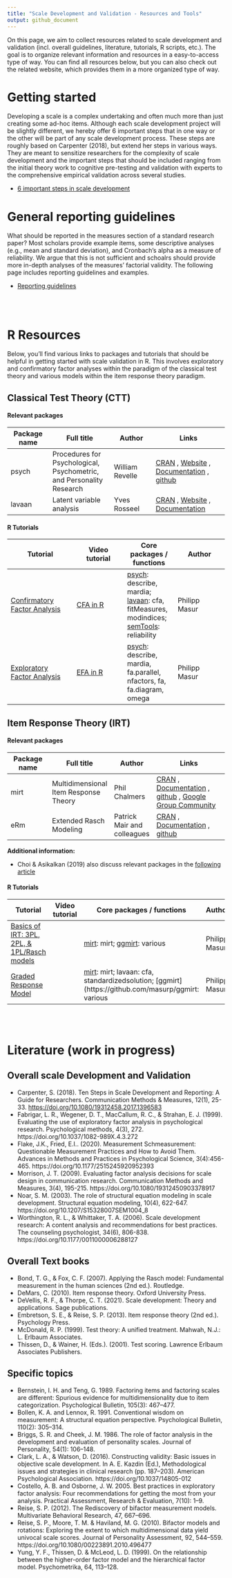 ```yaml
---
title: "Scale Development and Validation - Resources and Tools"
output: github_document
---
```



On this page, we aim to collect resources related to scale development and validation (incl. overall guidelines, literature, tutorials, R scripts, etc.). The goal is to organize relevant information and resources in a easy-to-access type of way. You can find all resources below, but you can also check out the related website, which provides them in a more organized type of way.

# Getting started

Developing a scale is a complex undertaking and often much more than just creating some ad-hoc items. Although each scale development project will be slightly different, we hereby offer 6 important steps that in one way or the other will be part of any scale development process. These steps are roughly based on Carpenter (2018), but extend her steps in various ways. They are meant to sensitize researchers for the complexity of scale development and the important steps that should be included ranging from the initial theory work to cognitive pre-testing and validation with experts to the comprehensive empirical validation across several studies. 

- [6 important steps in scale development](https://masurp.github.io/scale-development-resources/getting-started.html)



# General reporting guidelines

What should be reported in the measures section of a standard research paper? Most scholars provide example items, some descriptive analyses (e.g., mean and standard deviation), and Cronbach's alpha as a measure of reliability. We argue that this is not sufficient and schoalrs should provide more in-depth analyses of the measures' factorial validity. The following page includes reporting guidelines and examples. 

- [Reporting guidelines](https://masurp.github.io/scale-development-resources/guidelines.html)




<br><br>

# R Resources

Below, you'll find various links to packages and tutorials that should be helpful in getting started with scale validation in R. This involves exploratory and confirmatory factor analyses within the paradigm of the classical test theory and various models within the item response theory paradigm. 

## Classical Test Theory (CTT)

#### Relevant packages

| Package name | Full title | Author | Links |
|----|------|----|-------|
| psych | Procedures for Psychological, Psychometric, and Personality Research | William Revelle | [CRAN](https://cran.r-project.org/web/packages/psych/index.html) , [Website](https://personality-project.org/r/psych/) ,  [Documentation](https://cran.r-project.org/web/packages/psych/psych.pdf) , [github](https://github.com/cran/psych) |
| lavaan | Latent variable analysis | Yves Rosseel | [CRAN](https://cran.r-project.org/web/packages/psych/index.html) , [Website](https://lavaan.ugent.be/) , [Documentation](https://cran.r-project.org/web/packages/lavaan/lavaan.pdf) | [github](https://github.com/yrosseel/lavaan) , [Google Group Community](https://groups.google.com/d/forum/lavaan) |


#### R Tutorials

| Tutorial | Video tutorial |  Core packages / functions | Author |
|----|---|---|---|
| [Confirmatory Factor Analysis](tutorials/R_test-theory_1_cfa.md) | [CFA in R](https://www.youtube.com/watch?v=uKlagNgC-GY) | [psych](http://personality-project.org/r/psych/psych-manual.pdf): describe, mardia; [lavaan](https://lavaan.ugent.be/): cfa, fitMeasures, modindices; [semTools](https://cran.r-project.org/web/packages/semTools/semTools.pdf): reliability | Philipp Masur |
| [Exploratory Factor Analysis](tutorials/R_test-theory_2_efa.md) | [EFA in R](https://youtu.be/AXaBMDA34YM) | [psych](http://personality-project.org/r/psych/psych-manual.pdf): describe, mardia, fa.parallel, nfactors, fa, fa.diagram, omega | Philipp Masur |



## Item Response Theory (IRT)

#### Relevant packages

| Package name | Full title | Author | Links |
|----|------|----|-------|
| mirt | Multidimensional Item Response Theory | Phil Chalmers | [CRAN](https://cran.r-project.org/web/packages/mirt/index.html) , [Documentation](https://cran.r-project.org/web/packages/mirt/mirt.pdf) , [github](https://github.com/philchalmers/mirt) , [Google Group Community](https://groups.google.com/g/mirt-package?pli=1) |
| eRm | Extended Rasch Modeling | Patrick Mair and colleagues | [CRAN](https://cran.r-project.org/package=eRm) , [Documentation](https://cran.r-project.org/web/packages/eRm/eRm.pdf) , [github](https://github.com/cran/eRm) |

**Additional information:**

- Choi & Asikalkan (2019) also discuss relevant packages in the [following article](https://doi.org/10.1080/15366367.2019.1586404)

#### R Tutorials

| Tutorial | Video tutorial |  Core packages / functions | Author |
|----|---|---|---|
| [Basics of IRT: 3PL, 2PL, & 1PL/Rasch models](https://github.com/ccs-amsterdam/r-course-material/blob/master/tutorials/R_test-theory_3_irt.md) |  | [mirt](https://cran.r-project.org/web/packages/mirt/mirt.pdf): mirt; [ggmirt](https://github.com/masurp/ggmirt): various | Philipp Masur |
| [Graded Response Model](https://github.com/ccs-amsterdam/r-course-material/blob/master/tutorials/R_test-theory_3_irt_graded.md) | | [mirt](https://cran.r-project.org/web/packages/mirt/mirt.pdf): mirt; lavaan: cfa, standardizedsolution; [ggmirt](https://github.com/masurp/ggmirt: various| Philipp Masur | 


<br><br>

# Literature (work in progress)

## Overall scale Development and Validation

- Carpenter, S. (2018). Ten Steps in Scale Development and Reporting: A Guide for Researchers. Communication Methods & Measures, 12(1), 25-33. [https://doi.org/10.1080/19312458.2017.1396583](https://doi.org/10.1080/19312458.2017.1396583)
- Fabrigar, L. R., Wegener, D. T., MacCallum, R. C., & Strahan, E. J. (1999). Evaluating the use of exploratory factor analysis in psychological research. Psychological methods, 4(3), 272. https://doi.org/10.1037/1082-989X.4.3.272
- Flake, J.K., Fried, E.I.. (2020). Measurement Schmeasurement: Questionable Measurement Practices and How to Avoid Them. Advances in Methods and Practices in Psychological Science, 3(4):456-465. https://doi.org/10.1177/2515245920952393
- Morrison, J. T. (2009). Evaluating factor analysis decisions for scale design in communication research. Communication Methods and Measures, 3(4), 195-215. https://doi.org/10.1080/19312450903378917
- Noar, S. M. (2003). The role of structural equation modeling in scale development. Structural equation modeling, 10(4), 622-647. https://doi.org/10.1207/S15328007SEM1004_8
- Worthington, R. L., & Whittaker, T. A. (2006). Scale development research: A content analysis and recommendations for best practices. The counseling psychologist, 34(6), 806-838. https://doi.org/10.1177/0011000006288127


## Overall Text books

- Bond, T. G., & Fox, C. F. (2007). Applying the Rasch model: Fundamental measurement in the human sciences (2nd
ed.). Routledge.
- DeMars, C. (2010). Item response theory. Oxford University Press.
- DeVellis, R. F., & Thorpe, C. T. (2021). Scale development: Theory and applications. Sage publications.
- Embretson, S. E., & Reise, S. P. (2013). Item response theory (2nd ed.). Psychology Press.
- McDonald, R. P. (1999). Test theory: A unified treatment. Mahwah, N.J.: L. Erlbaum Associates.
- Thissen, D., & Wainer, H. (Eds.). (2001). Test scoring. Lawrence Erlbaum Associates Publishers.

## Specific topics

- Bernstein, I. H. and Teng, G. 1989. Factoring items and factoring scales are different: Spurious evidence for multidimensionality due to item categorization. Psychological Bulletin, 105(3): 467–477.  
- Bollen, K. A. and Lennox, R. 1991. Conventional wisdom on measurement: A structural equation perspective. Psychological Bulletin, 110(2): 305–314.
- Briggs, S. R. and Cheek, J. M. 1986. The role of factor analysis in the development and evaluation of personality scales. Journal of Personality, 54(1): 106–148.
- Clark, L. A., & Watson, D. (2016). Constructing validity: Basic issues in objective scale development. In A. E. Kazdin (Ed.), Methodological issues and strategies in clinical research (pp. 187–203). American Psychological Association. https://doi.org/10.1037/14805-012
- Costello, A. B. and Osborne, J. W. 2005. Best practices in exploratory factor analysis: Four recommendations for getting the most from your analysis. Practical Assessment, Research & Evaluation, 7(10): 1–9.
- Reise, S. P. (2012). The Rediscovery of bifactor measurement models. Multivariate Behavioral Research, 47, 667–696.
- Reise, S. P., Moore, T. M. & Haviland, M. G. (2010). Bifactor models and rotations: Exploring the extent to which multidimensional data yield univocal scale scores. Journal of Personality Assessment, 92, 544–559. https://doi.org/10.1080/00223891.2010.496477
- Yung, Y. F., Thissen, D. & McLeod, L. D. (1999). On the relationship between the higher-order factor model and the hierarchical factor model. Psychometrika, 64, 113–128.
